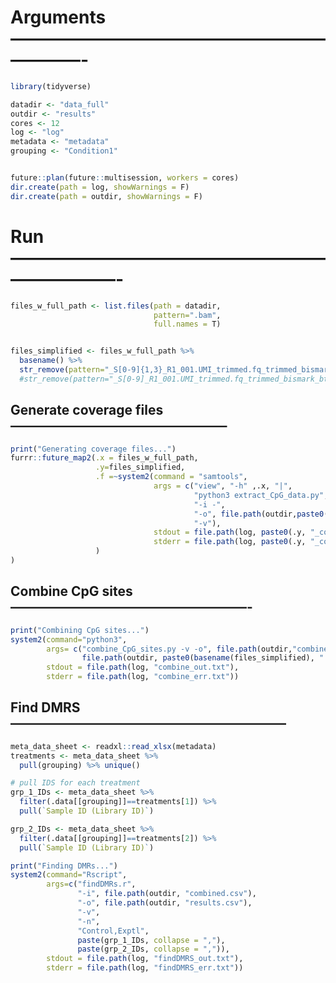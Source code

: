 # Arguments -------------------------------------------------------------------
```r
library(tidyverse)

datadir <- "data_full"
outdir <- "results"
cores <- 12
log <- "log"
metadata <- "metadata"
grouping <- "Condition1"


future::plan(future::multisession, workers = cores)
dir.create(path = log, showWarnings = F)
dir.create(path = outdir, showWarnings = F)
```

# Run -------------------------------------------------------------------------
```r
files_w_full_path <- list.files(path = datadir,
                                pattern=".bam", 
                                full.names = T)


files_simplified <- files_w_full_path %>% 
  basename() %>% 
  str_remove(pattern="_S[0-9]{1,3}_R1_001.UMI_trimmed.fq_trimmed_bismark_bt2.deduplicated.bam")
  #str_remove(pattern="_S[0-9]_R1_001.UMI_trimmed.fq_trimmed_bismark_bt2.deduplicated.bam")
```


## Generate coverage files --------------------------------------------------
```r
print("Generating coverage files...")
furrr::future_map2(.x = files_w_full_path, 
                   .y=files_simplified, 
                   .f =~system2(command = "samtools",
                                args = c("view", "-h" ,.x, "|", 
                                         "python3 extract_CpG_data.py",
                                         "-i -", 
                                         "-o", file.path(outdir,paste0(.y, ".cov")),
                                         "-v"),
                                stdout = file.path(log, paste0(.y, "_cov_out.txt")),
                                stderr = file.path(log, paste0(.y, "_cov_err.txt"))
                   )
)
```


## Combine CpG sites -------------------------------------------------------
```r
print("Combining CpG sites...")
system2(command="python3",
        args= c("combine_CpG_sites.py -v -o", file.path(outdir,"combined.csv"), 
                file.path(outdir, paste0(basename(files_simplified), ".cov"))),
        stdout = file.path(log, "combine_out.txt"),
        stderr = file.path(log, "combine_err.txt"))
```


## Find DMRS ---------------------------------------------------------------
```r
meta_data_sheet <- readxl::read_xlsx(metadata)
treatments <- meta_data_sheet %>%
  pull(grouping) %>% unique()

# pull IDS for each treatment
grp_1_IDs <- meta_data_sheet %>% 
  filter(.data[[grouping]]==treatments[1]) %>% 
  pull(`Sample ID (Library ID)`)

grp_2_IDs <- meta_data_sheet %>% 
  filter(.data[[grouping]]==treatments[2]) %>% 
  pull(`Sample ID (Library ID)`)

print("Finding DMRs...")
system2(command="Rscript",
        args=c("findDMRs.r",
               "-i", file.path(outdir, "combined.csv"),
               "-o", file.path(outdir, "results.csv"),
               "-v", 
               "-n",
               "Control,Exptl",
               paste(grp_1_IDs, collapse = ","),
               paste(grp_2_IDs, collapse = ",")),
        stdout = file.path(log, "findDMRS_out.txt"),
        stderr = file.path(log, "findDMRS_err.txt"))
```